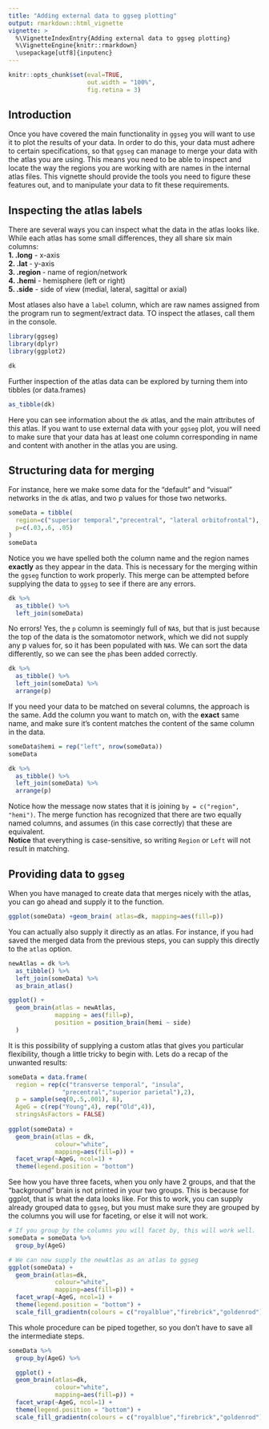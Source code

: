 ```yaml
---
title: "Adding external data to ggseg plotting"
output: rmarkdown::html_vignette
vignette: >
  %\VignetteIndexEntry{Adding external data to ggseg plotting}
  %\VignetteEngine{knitr::rmarkdown}
  \usepackage[utf8]{inputenc}
---
```


```r
knitr::opts_chunk$set(eval=TRUE, 
                      out.width = "100%", 
                      fig.retina = 3)
```

## Introduction
Once you have covered the main functionality in `ggseg` you will want to use it to plot the results of your data. 
In order to do this, your data must adhere to certain specifications, so that `ggseg` can manage to merge your data with the atlas you are using.
This means you need to be able to inspect and locate the way the regions you are working with are names in the internal atlas files.
This vignette should provide the tools you need to figure these features out, and to manipulate your data to fit these requirements.

## Inspecting the atlas labels
There are several ways you can inspect what the data in the atlas looks like.
While each atlas has some small differences, they all share six main columns:  
**1. .long** - x-axis  
**2. .lat **- y-axis  
**3. .region **- name of region/network  
**4. .hemi** - hemisphere (left or right)  
**5. .side** - side of view (medial, lateral, sagittal or axial)  

Most atlases also have a `label` column, which are raw names assigned from the program run to segment/extract data.
TO inspect the atlases, call them in the console.

```r
library(ggseg)
library(dplyr)
library(ggplot2)

dk
```

Further inspection of the atlas data can be explored by turning them into tibbles (or data.frames)

```r
as_tibble(dk)

```

Here you can see information about the `dk` atlas, and the main attributes of this atlas. 
If you want to use external data with your `ggseg` plot, you will need to make sure that your data has at least one column corresponding in name and content with another in the atlas you are using. 

## Structuring data for merging
For instance, here we make some data for the "default" and "visual" networks in the `dk` atlas, and two p values for those two networks.

```r
someData = tibble(
  region=c("superior temporal","precentral", "lateral orbitofrontal"),
  p=c(.03,.6, .05)
)
someData
```

Notice you we have spelled both the column name and the region names **exactly** as they appear in the data. 
This is necessary for the merging within the `ggseg` function to work properly.
This merge can be attempted before supplying the data to `ggseg` to see if there are any errors.

```r
dk %>% 
  as_tibble() %>% 
  left_join(someData)
```

No errors!
Yes, the `p` column is seemingly full of `NA`s, but that is just because the top of the data is the somatomotor network, which we did not supply any p values for, so it has been populated with `NA`s.
We can sort the data differently, so we can see the `p`has been added correctly.

```r
dk %>% 
  as_tibble() %>% 
  left_join(someData) %>% 
  arrange(p)
```

If you need your data to be matched on several columns, the approach is the same. 
Add the column you want to match on, with the **exact** same name, and make sure it's content matches the content of the same column in the data.

```r
someData$hemi = rep("left", nrow(someData))
someData

dk %>% 
  as_tibble() %>% 
  left_join(someData) %>% 
  arrange(p)
```

Notice how the message now states that it is joining `by = c("region", "hemi")`.
The merge function has recognized that there are two equally named columns, and assumes (in this case correctly) that these are equivalent.  
**Notice** that everything is case-sensitive, so writing `Region` or `Left` will not result in matching.

## Providing data to `ggseg`
When you have managed to create data that merges nicely with the atlas, you can go ahead and supply it to the function.

```r
ggplot(someData) +geom_brain( atlas=dk, mapping=aes(fill=p))
```

You can actually also supply it directly as an atlas. 
For instance, if you had saved the merged data from the previous steps, you can supply this directly to the `atlas` option.

```r
newAtlas = dk %>% 
  as_tibble() %>% 
  left_join(someData) %>% 
  as_brain_atlas()

ggplot() +
  geom_brain(atlas = newAtlas, 
             mapping = aes(fill=p), 
             position = position_brain(hemi ~ side)
  )
```

It is this possibility of supplying a custom atlas that gives you particular flexibility, though a little tricky to begin with.
Lets do a recap of the unwanted results:

```r
someData = data.frame(
  region = rep(c("transverse temporal", "insula",
               "precentral","superior parietal"),2), 
  p = sample(seq(0,.5,.001), 8),
  AgeG = c(rep("Young",4), rep("Old",4)),
  stringsAsFactors = FALSE)
  
ggplot(someData) +   
  geom_brain(atlas = dk, 
             colour="white", 
             mapping=aes(fill=p)) +
  facet_wrap(~AgeG, ncol=1) +
  theme(legend.position = "bottom")

```

See how you have three facets, when you only have 2 groups, and that the "background"  brain is not printed in your two groups. 
This is because for ggplot, that is what the data looks like.
For this to work, you can supply already grouped data to `ggseg`, but you must make sure they are grouped by the columns you will use for faceting, or else it will not work. 

```r
# If you group_by the columns you will facet by, this will work well.
someData = someData %>% 
  group_by(AgeG)

# We can now supply the newAtlas as an atlas to ggseg
ggplot(someData) +
  geom_brain(atlas=dk, 
             colour="white",
             mapping=aes(fill=p)) +
  facet_wrap(~AgeG, ncol=1) +
  theme(legend.position = "bottom") +
  scale_fill_gradientn(colours = c("royalblue","firebrick","goldenrod"),na.value="grey")
```


This whole procedure can be piped together, so you don't have to save all the intermediate steps.

```r
someData %>% 
  group_by(AgeG) %>% 

  ggplot() +
  geom_brain(atlas=dk, 
             colour="white", 
             mapping=aes(fill=p)) +
  facet_wrap(~AgeG, ncol=1) +
  theme(legend.position = "bottom") +
  scale_fill_gradientn(colours = c("royalblue","firebrick","goldenrod"),na.value="grey")
```

